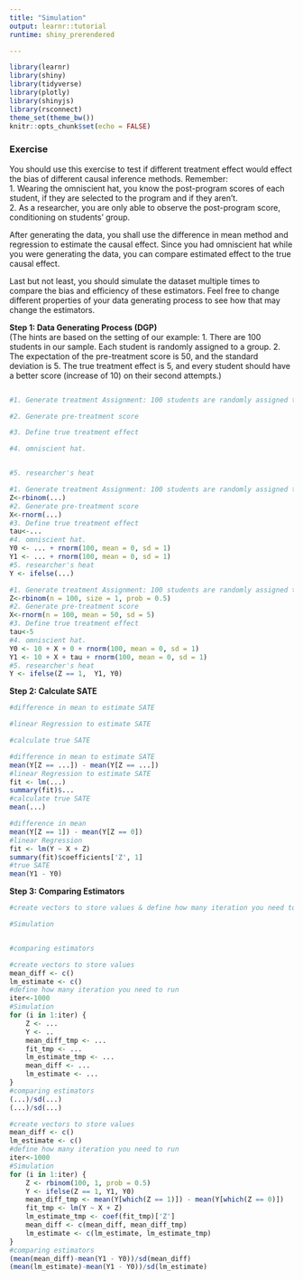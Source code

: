 ```yaml
---
title: "Simulation"
output: learnr::tutorial
runtime: shiny_prerendered

---
```


```r
library(learnr)
library(shiny)
library(tidyverse)
library(plotly)
library(shinyjs)
library(rsconnect)
theme_set(theme_bw())
knitr::opts_chunk$set(echo = FALSE)
```

### Exercise
You should use this exercise to test if different treatment effect would effect the bias of different causal inference methods. Remember:        
1. Wearing the omniscient hat, you know the post-program scores of each student, if they are selected to the program and if they aren't.       
2. As a researcher, you are only able to observe the post-program score, conditioning on students' group.

After generating the data, you shall use the difference in mean method and regression to estimate the causal effect. Since you had omniscient hat while you were generating the data, you can compare estimated effect to the true causal effect. 

Last but not least, you should simulate the dataset multiple times to compare the bias and efficiency of these estimators. Feel free to change different properties of your data generating process to see how that may change the estimators.

**Step 1: Data Generating Process (DGP)**       
(The hints are based on the setting of our example: 1. There are 100 students in our sample. Each student is randomly assigned to a group. 2. The expectation of the pre-treatment score is 50, and the standard deviation is 5. The true treatment effect is 5, and every student should have a better score (increase of 10) on their second attempts.)
```r





```

```r
#1. Generate treatment Assignment: 100 students are randomly assigned to a group.

#2. Generate pre-treatment score

#3. Define true treatment effect

#4. omniscient hat. 


#5. researcher's heat


```

```r
#1. Generate treatment Assignment: 100 students are randomly assigned to a group.
Z<-rbinom(...)
#2. Generate pre-treatment score
X<-rnorm(...)
#3. Define true treatment effect
tau<-...
#4. omniscient hat. 
Y0 <- ... + rnorm(100, mean = 0, sd = 1) 
Y1 <- ... + rnorm(100, mean = 0, sd = 1)
#5. researcher's heat
Y <- ifelse(...)

```

```r
#1. Generate treatment Assignment: 100 students are randomly assigned to a group.
Z<-rbinom(n = 100, size = 1, prob = 0.5)
#2. Generate pre-treatment score
X<-rnorm(n = 100, mean = 50, sd = 5)
#3. Define true treatment effect
tau<-5
#4. omniscient hat. 
Y0 <- 10 + X + 0 + rnorm(100, mean = 0, sd = 1) 
Y1 <- 10 + X + tau + rnorm(100, mean = 0, sd = 1)
#5. researcher's heat
Y <- ifelse(Z == 1,  Y1, Y0)

```

**Step 2: Calculate SATE**
```r
#difference in mean to estimate SATE

#linear Regression to estimate SATE

#calculate true SATE


```

```r
#difference in mean to estimate SATE
mean(Y[Z == ...]) - mean(Y[Z == ...])
#linear Regression to estimate SATE
fit <- lm(...) 
summary(fit)$...
#calculate true SATE
mean(...)
```

```r

#difference in mean
mean(Y[Z == 1]) - mean(Y[Z == 0])
#linear Regression
fit <- lm(Y ~ X + Z) 
summary(fit)$coefficients['Z', 1]
#true SATE
mean(Y1 - Y0)
```

**Step 3: Comparing Estimators**
```r
#create vectors to store values & define how many iteration you need to run

#Simulation


#comparing estimators

```

```r
#create vectors to store values
mean_diff <- c() 
lm_estimate <- c()
#define how many iteration you need to run
iter<-1000
#Simulation
for (i in 1:iter) {
    Z <- ... 
    Y <- ..
    mean_diff_tmp <- ... 
    fit_tmp <- ...
    lm_estimate_tmp <- ...
    mean_diff <- ...
    lm_estimate <- ...
}
#comparing estimators
(...)/sd(...)
(...)/sd(...)
```

```r
#create vectors to store values
mean_diff <- c() 
lm_estimate <- c()
#define how many iteration you need to run
iter<-1000
#Simulation
for (i in 1:iter) {
    Z <- rbinom(100, 1, prob = 0.5) 
    Y <- ifelse(Z == 1, Y1, Y0)
    mean_diff_tmp <- mean(Y[which(Z == 1)]) - mean(Y[which(Z == 0)]) 
    fit_tmp <- lm(Y ~ X + Z) 
    lm_estimate_tmp <- coef(fit_tmp)['Z'] 
    mean_diff <- c(mean_diff, mean_diff_tmp) 
    lm_estimate <- c(lm_estimate, lm_estimate_tmp)
}
#comparing estimators
(mean(mean_diff)-mean(Y1 - Y0))/sd(mean_diff)
(mean(lm_estimate)-mean(Y1 - Y0))/sd(lm_estimate)
```
